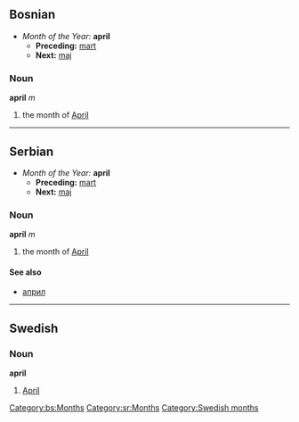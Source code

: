 ==Bosnian==
*''Month of the Year:'' '''april'''
**'''Preceding:''' [[mart]]
**'''Next:''' [[maj]]
===Noun===
'''april''' ''m''
#the month of [[April]]
[[Category:bs:Months]]
----
==Serbian==
*''Month of the Year:'' '''april'''
**'''Preceding:''' [[mart]]
**'''Next:''' [[maj]]
===Noun===
'''april''' ''m''
#the month of [[April]]
====See also====
*[[април]]
[[Category:sr:Months]]
----
==Swedish==
===Noun===
'''april'''
#[[April]]
[[Category:Swedish months]]